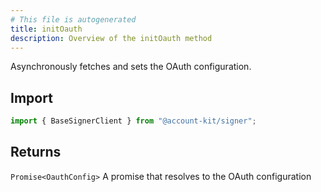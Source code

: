```yaml
---
# This file is autogenerated
title: initOauth
description: Overview of the initOauth method
---
```


Asynchronously fetches and sets the OAuth configuration.

## Import

```ts
import { BaseSignerClient } from "@account-kit/signer";
```

## Returns

`Promise<OauthConfig>`
A promise that resolves to the OAuth configuration
